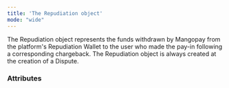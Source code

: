```yaml
---
title: 'The Repudiation object'
mode: "wide"
---
```


  

The Repudiation object represents the funds withdrawn by Mangopay from the platform's Repudiation Wallet to the user who made the pay-in following a corresponding chargeback. The Repudiation object is always created at the creation of a Dispute.  

### Attributes  

<AuthorId4 />  

<CreditedUserId3 />  

<CreditedFunds3 />  

<Status1 />  

<ExecutionDate />  

<Type11 />  

<Nature />  

<CreditedWalletId />  

<DebitedFunds16 />  

<Fees2 />  

<ResultCode />  

<ResultMessage />  

<Id />  

<Tag />  

<CreationDate />  

<InitialTransactionId />  

<InitialTransactionType />  

<InitialTransactionNature />